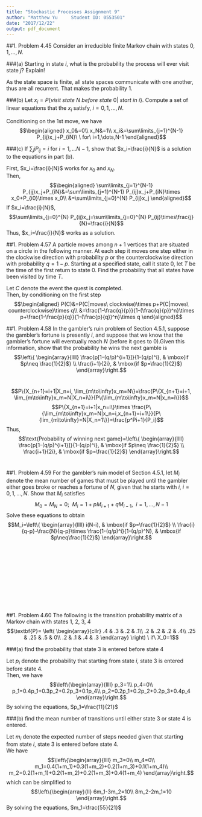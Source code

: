 ---
title: "Stochastic Processes Assignment 9"
author: "Matthew Yu     Student ID: 0553501"
date: "2017/12/22"
output: pdf_document
---


##1. Problem 4.45
Consider an irreducible finite Markov chain with states $0,1,\dots,N$.


###(a) Starting in state $i$, what is the probability the process will ever visit state $j$? Explain!

As the state space is finite, all state spaces communicate with one another, thus are all recurrent. That makes the probability 1.\ 


###(b) Let $x_i=P\{visit\ state\ N\ before\ state\ 0|\ start\ in\ i\}$. Compute a set of linear equations that the $x_i$ satisfy, $i=0,1,\dots,N$.

Conditioning on the 1st move, we have
$$\begin{aligned}
x_0&=0\\
x_N&=1\\
x_i&=\sum\limits_{j=1}^{N-1} P_{ij}x_j+P_{iN}\ \ for\ i=1,\dots,N-1
\end{aligned}$$

###(c) If $\sum_jjP_{ij}=i$ for $i=1,\dots N-1$, show that $x_i=\frac{i}{N}$ is a solution to the equations in part (b).

First, $x_i=\frac{i}{N}$ works for $x_0$ and $x_N$.\
Then, 
$$\begin{aligned}
\sum\limits_{j=1}^{N-1} P_{ij}x_j+P_{iN}&=\sum\limits_{j=1}^{N-1} P_{ij}x_j+P_{iN}\times x_0+P_{i0}\times x_0\\
&=\sum\limits_{j=0}^{N} P_{ij}x_j
\end{aligned}$$
If $x_i=\frac{i}{N}$,
$$\sum\limits_{j=0}^{N} P_{ij}x_j=\sum\limits_{j=0}^{N} P_{ij}\times\frac{j}{N}=\frac{i}{N}$$
Thus, $x_i=\frac{i}{N}$ works as a solution.


##1. Problem 4.57
A particle moves among $n+1$ vertices that are situated on a circle in the following manner. At each step it moves one step either in the clockwise direction with probability $p$ or the counterclockwise direction with probability $q=1-p$. Starting at a specified state, call it state 0, let $T$ be the time of the first return to state 0. Find the probability that all states have been visited by time $T$.

Let $C$ denote the event the quest is completed.\
Then, by conditioning on the first step
$$\begin{aligned}
P(C)&=P(C|moves\ clockwise)\times p+P(C|moves\ counterclockwise)\times q\\
&=\frac{1-\frac{q}{p}}{1-(\frac{q}{p})^n}\times p+\frac{1-\frac{p}{q}}{1-(\frac{p}{q})^n}\times q
\end{aligned}$$



##1. Problem 4.58
In the gambler’s ruin problem of Section 4.5.1, suppose the gambler’s fortune is presently $i$, and suppose that we know that the gambler’s fortune will eventually reach $N$ (before it goes to 0).Given this information, show that the probability he wins the next gamble is
$$\left\{ \begin{array}{llll}
\frac{p[1-(q/p)^{i+1}]}{1-(q/p)^i}, & \mbox{if $p\neq \frac{1}{2}$} \\
\frac{i+1}{2i},      & \mbox{if $p=\frac{1}{2}$}
\end{array}\right.$$\


$$P\{X_{n+1}=i+1|X_n=i, \lim_{m\to\infty}x_m=N\}=\frac{P\{X_{n+1}=i+1, \lim_{m\to\infty}x_m=N|X_n=i\}}{P\{\lim_{m\to\infty}x_m=N|x_n=i\}}$$
$$P\{X_{n+1}=i+1|x_n=i\}\times \frac{P\{\lim_{m\to\infty}x_m=N|x_n=i,x_{n+1}=i+1\}}{P\{lim_{m\to\infty}=N|X_n=1\}}=\frac{p^Pi+1}{P_i}$$
Thus, 
$$\text{Probability of winning next game}=\left\{ \begin{array}{llll}
\frac{p[1-(q/p)^{i+1}]}{1-(q/p)^i}, & \mbox{if $p\neq \frac{1}{2}$} \\
\frac{i+1}{2i},      & \mbox{if $p=\frac{1}{2}$}
\end{array}\right.$$\


##1. Problem 4.59
For the gambler’s ruin model of Section 4.5.1, let $M_i$ denote the mean number of games that must be played until the gambler either goes broke or reaches a fortune of $N$, given that he starts with $i,\ i=0,1,\dots,N$. Show that $M_i$ satisfies
$$M_0=M_N=0;\ \ M_i=1+pM_{i+1}+qM_{i-1},\ \ i=1,\dots,N-1$$
Solve these equations to obtain
$$M_i=\left\{ \begin{array}{llll}
i(N-i), & \mbox{if $p=\frac{1}{2}$} \\
\frac{i}{q-p}-\frac{N}{q-p}\times \frac{1-(q/p)^i}{1-(q/p)^N},      & \mbox{if $p\neq\frac{1}{2}$}
\end{array}\right.$$\

\
\
\
\
\
\
\
\



##1. Problem 4.60
The following is the transition probability matrix of a Markov chain with states 1, 2, 3, 4
$$\textbf{P}=
\left(
\begin{array}{cllr}
.4 & .3 & .2 & .1\\
.2 & .2 & .2 & .4\\
.25 & .25 & .5 & 0\\
.2 & .1 & .4 & .3
\end{array}
\right) \ if\ X_0=1$$



###(a) find the probability that state 3 is entered before state 4

Let $p_i$ denote the probability that starting from state $i$, state 3 is entered before state 4.\
Then, we have
$$\left\{\begin{array}{llll}
p_3=1\\
p_4=0\\
p_1=0.4p_1+0.3p_2+0.2p_3+0.1p_4\\
p_2=0.2p_1+0.2p_2+0.2p_3+0.4p_4
\end{array}\right.$$
By solving the equations, $p_1=\frac{11}{21}$

###(b) find the mean number of transitions until either state 3 or state 4 is entered.

Let $m_i$ denote the expected number of steps needed given that starting from state $i$, state 3 is entered before state 4.\
We have
$$\left\{\begin{array}{llll}
m_3=0\\
m_4=0\\
m_1=0.4(1+m_1)+0.3(1+m_2)+0.2(1+m_3)+0.1(1+m_4)\\
m_2=0.2(1+m_1)+0.2(1+m_2)+0.2(1+m_3)+0.4(1+m_4)
\end{array}\right.$$
which can be simplified to
$$\left\{\begin{array}{ll}
6m_1-3m_2=10\\
8m_2-2m_1=10
\end{array}\right.$$
By solving the equations, $m_1=\frac{55}{21}$